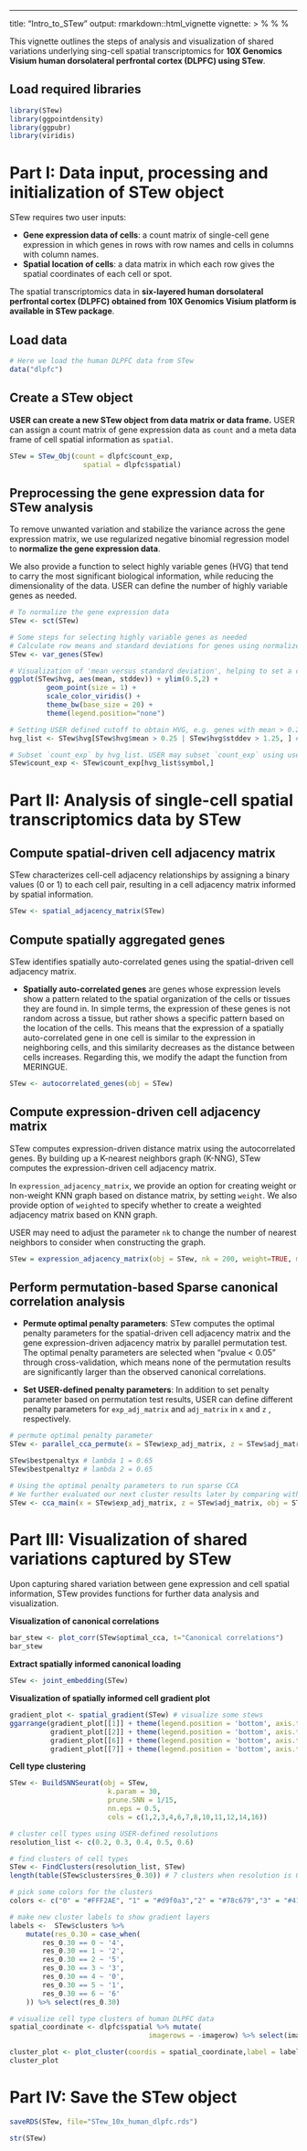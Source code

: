 ---
title: "Intro_to_STew"
output: rmarkdown::html_vignette
vignette: >
  %\VignetteIndexEntry{Intro_to_STew}
  %\VignetteEngine{knitr::rmarkdown}
  %\VignetteEncoding{UTF-8}

This vignette outlines the steps of analysis and visualization of shared variations underlying sing-cell spatial transcriptomics for **10X Genomics Visium human dorsolateral perfrontal cortex (DLPFC) using STew**.

## Load required libraries
```r
library(STew)
library(ggpointdensity)
library(ggpubr)
library(viridis)
```

# Part I: Data input, processing and initialization of STew object
STew requires two user inputs: 

* **Gene expression data of cells**: a count matrix of single-cell gene expression in which genes in rows with row names and cells in columns with column names. 
* **Spatial location of cells**: a data matrix in which each row gives the spatial coordinates of each cell or spot.

The spatial transcriptomics data in **six-layered human dorsolateral perfrontal cortex (DLPFC) obtained from 10X Genomics Visium platform is available in STew package**.


## Load data
```r
# Here we load the human DLPFC data from STew 
data("dlpfc")
```

## Create a STew object 
**USER can create a new STew object from data matrix or data frame.** USER can assign a count matrix of gene expression data as `count` and a meta data frame of cell spatial information as `spatial`.
```r
STew = STew_Obj(count = dlpfc$count_exp,
                  spatial = dlpfc$spatial)
```

## Preprocessing the gene expression data for STew analysis 
To remove unwanted variation and stabilize the variance across the gene expression matrix, we use regularized negative binomial regression model to **normalize the gene expression data**. 

We also provide a function to select highly variable genes (HVG) that tend to carry the most significant biological information, while reducing the dimensionality of the data. USER can define the number of highly variable genes as needed. 

```r
# To normalize the gene expression data
STew <- sct(STew) 
```

```r
# Some steps for selecting highly variable genes as needed
# Calculate row means and standard deviations for genes using normalized gene expression matrix
STew <- var_genes(STew)

# Visualization of 'mean versus standard deviation', helping to set a cutoff selecting highly variable genes
ggplot(STew$hvg, aes(mean, stddev)) + ylim(0.5,2) +
         geom_point(size = 1) +
         scale_color_viridis() +
         theme_bw(base_size = 20) +
         theme(legend.position="none")

# Setting USER defined cutoff to obtain HVG, e.g. genes with mean > 0.25 or stddev > 1.25
hvg_list <- STew$hvg[STew$hvg$mean > 0.25 | STew$hvg$stddev > 1.25, ] # save selected genes as hvg_list 

# Subset `count_exp` by hvg_list. USER may subset `count_exp` using user-defined HVG.
STew$count_exp <- STew$count_exp[hvg_list$symbol,]
```

# Part II: Analysis of single-cell spatial transcriptomics data by STew

## Compute spatial-driven cell adjacency matrix
STew characterizes cell-cell adjacency relationships by assigning a binary values (0 or 1) to each cell pair, resulting in a cell adjacency matrix informed by spatial information. 

```r
STew <- spatial_adjacency_matrix(STew) 
```

## Compute spatially aggregated genes 
STew identifies spatially auto-correlated genes using the spatial-driven cell adjacency matrix.

* **Spatially auto-correlated genes** are genes whose expression levels show a pattern related to the spatial organization of the cells or tissues they are found in. In simple terms, the expression of these genes is not random across a tissue, but rather shows a specific pattern based on the location of the cells. This means that the expression of a spatially auto-correlated gene in one cell is similar to the expression in neighboring cells, and this similarity decreases as the distance between cells increases. Regarding this, we modify the adapt the function from MERINGUE.

```r
STew <- autocorrelated_genes(obj = STew)

```

## Compute expression-driven cell adjacency matrix
STew computes expression-driven distance matrix using the autocorrelated genes. By building up a K-nearest neighbors graph (K-NNG), STew computes the expression-driven cell adjacency matrix. 

In `expression_adjacency_matrix`, we provide an option for creating weight or non-weight KNN graph based on distance matrix, by setting `weight`. We also provide option of `weighted` to specify whether to create a weighted adjacency matrix based on KNN graph.

USER may need to adjust the parameter `nk` to change the number of nearest neighbors to consider when constructing the graph. 
```r
STew = expression_adjacency_matrix(obj = STew, nk = 200, weight=TRUE, mode = "undirected", weighted = FALSE) # 3639 cells x 3639 cells
```

## Perform permutation-based Sparse canonical correlation analysis 
* **Permute optimal penalty parameters**: STew computes the optimal penalty parameters for the spatial-driven cell adjacency matrix and the gene expression-driven adjacency matrix by parallel permutation test. The optimal penalty parameters are selected when "pvalue < 0.05" through cross-validation, which means none of the permutation results are significantly larger than the observed canonical correlations.

* **Set USER-defined penalty parameters**: In addition to set penalty parameter based on permutation test results, USER can define different penalty parameters for `exp_adj_matrix` and `adj_matrix` in `x` and `z` , respectively. 

```r
# permute optimal penalty parameter
STew <- parallel_cca_permute(x = STew$exp_adj_matrix, z = STew$adj_matrix, obj = STew, nperms=50, niter=3)

STew$bestpenaltyx # lambda 1 = 0.65
STew$bestpenaltyz # lambda 2 = 0.65
```

```r
# Using the optimal penalty parameters to run sparse CCA
# We further evaluated our next cluster results later by comparing with the manual labels, which led to ARI 0.52.
STew <- cca_main(x = STew$exp_adj_matrix, z = STew$adj_matrix, obj = STew, K=20, penaltyx=STew$bestpenaltyx, penaltyz=STew$bestpenaltyz, v=STew$v.init)
```

# Part III: Visualization of shared variations captured by STew
Upon capturing shared variation between gene expression and cell spatial information, STew provides functions for further data analysis and visualization.

**Visualization of canonical correlations**
```r
bar_stew <- plot_corr(STew$optimal_cca, t="Canonical correlations")
bar_stew
```

**Extract spatially informed canonical loading**
```r
STew <- joint_embedding(STew) 
```

**Visualization of spatially informed cell gradient plot**
```r
gradient_plot <- spatial_gradient(STew) # visualize some stews
ggarrange(gradient_plot[[1]] + theme(legend.position = 'bottom', axis.ticks = element_blank(),axis.text = element_blank()), 
          gradient_plot[[2]] + theme(legend.position = 'bottom', axis.ticks = element_blank(),axis.text = element_blank()), 
          gradient_plot[[6]] + theme(legend.position = 'bottom', axis.ticks = element_blank(),axis.text = element_blank()), 
          gradient_plot[[7]] + theme(legend.position = 'bottom', axis.ticks = element_blank(),axis.text = element_blank()), nrow = 1, ncol = 4)

```

**Cell type clustering**
```r
STew <- BuildSNNSeurat(obj = STew, 
                        k.param = 30, 
                        prune.SNN = 1/15, 
                        nn.eps = 0.5, 
                        cols = c(1,2,3,4,6,7,8,10,11,12,14,16))

# cluster cell types using USER-defined resolutions
resolution_list <- c(0.2, 0.3, 0.4, 0.5, 0.6)

# find clusters of cell types 
STew <- FindClusters(resolution_list, STew)
length(table(STew$clusters$res_0.30)) # 7 clusters when resolution is 0.30
```

```r
# pick some colors for the clusters
colors <- c("0" = "#FFF2AE", "1" = "#d9f0a3","2" = "#78c679","3" = "#41ab5d","4" = "#238b45","5" = "#005824","6" = "#525252")

# make new cluster labels to show gradient layers 
labels <-  STew$clusters %>% 
    mutate(res_0.30 = case_when(
        res_0.30 == 0 ~ '4',
        res_0.30 == 1 ~ '2',
        res_0.30 == 2 ~ '5',
        res_0.30 == 3 ~ '3',
        res_0.30 == 4 ~ '0',
        res_0.30 == 5 ~ '1',
        res_0.30 == 6 ~ '6'
    )) %>% select(res_0.30)

# visualize cell type clusters of human DLPFC data
spatial_coordinate <- dlpfc$spatial %>% mutate(
                                  imagerows = -imagerow) %>% select(imagerows, imagecol)
```

```r
cluster_plot <- plot_cluster(coordis = spatial_coordinate,label = labels$res_0.30, colors = colors, t="Cell clusters based on STew") + theme(legend.position = 'right')
cluster_plot
```

# Part IV: Save the STew object
```r
saveRDS(STew, file="STew_10x_human_dlpfc.rds")
```

```r
str(STew)
```
